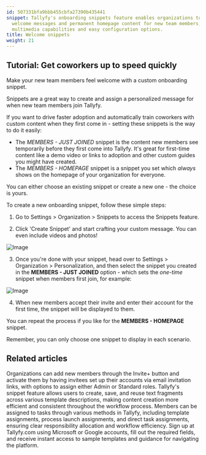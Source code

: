 ```yaml
---
id: 507331bfa9bbb455cbfa27390b435441
snippet: Tallyfy's onboarding snippets feature enables organizations to create customized
  welcome messages and permanent homepage content for new team members, complete with
  multimedia capabilities and easy configuration options.
title: Welcome snippets
weight: 21
---
```


## Tutorial: Get coworkers up to speed quickly

Make your new team members feel welcome with a custom onboarding snippet.

Snippets are a great way to create and assign a personalized message for when new team members join Tallyfy.

If you want to drive faster adoption and automatically train coworkers with custom content when they first come in - setting these snippets is the way to do it easily:

* The _MEMBERS - JUST JOINED_ snippet is the content new members see temporarily before they first come into Tallyfy. It's great for first-time content like a demo video or links to adoption and other custom guides you might have created.
* The _MEMBERS - HOMEPAGE_ snippet is a snippet you set which _always_ shows on the homepage of your organization for everyone.

You can either choose an existing snippet or create a new one - the choice is yours.

To create a new onboarding snippet, follow these simple steps:

1. Go to Settings > Organization > Snippets to access the Snippets feature.

2. Click 'Create Snippet' and start crafting your custom message. You can even include videos and photos!

![Image](https://screenshots.tallyfy.com/tallyfy%2Fpro%2Fdesktop-light-welcome-message-snippet-example.png)

3. Once you're done with your snippet, head over to Settings > Organization > Personalization, and then select the snippet you created in the **MEMBERS - JUST JOINED** option - which sets the _one-time_ snippet when members first join, for example:

![Image](https://screenshots.tallyfy.com/tallyfy%2Fpro%2Fdesktop-light-select-snippet-welcome-newcomers.png)

4. When new members accept their invite and enter their account for the first time, the snippet will be displayed to them.

You can repeat the process if you like for the **MEMBERS - HOMEPAGE** snippet.

Remember, you can only choose one snippet to display in each scenario.


## Related articles
<CardGrid>
<LinkTitleCard header="<b>Members > Invite and activate members</b>" href="/products/pro/documenting/members/how-to-invite-and-activate-members-on-tallyfy/" > Organizations can add new members through the Invite+ button and activate them by having invitees set up their accounts via email invitation links, with options to assign either Admin or Standard roles. </LinkTitleCard>
<LinkTitleCard header="<b>Snippets > Use snippets</b>" href="/products/pro/documenting/templates/snippets/how-can-i-use-snippets-to-simplify-workflow-in-tallyfy/" > Tallyfy's snippet feature allows users to create, save, and reuse text fragments across various template descriptions, making content creation more efficient and consistent throughout the workflow process. </LinkTitleCard>
<LinkTitleCard header="<b>Edit Task > Assign members or guests after launching</b>" href="/products/pro/tracking-and-tasks/tasks/edit-task/how-can-i-assign-members-to-tasks-in-tallyfy/" > Members can be assigned to tasks through various methods in Tallyfy, including template assignments, process launch assignments, and direct task assignments, ensuring clear responsibility allocation and workflow efficiency. </LinkTitleCard>
<LinkTitleCard header="<b>Tutorials > Create an organization</b>" href="/products/pro/tutorials/how-can-i-create-a-new-tallyfy-account/" > Sign up at Tallyfy.com using Microsoft or Google accounts, fill out the required fields, and receive instant access to sample templates and guidance for navigating the platform. </LinkTitleCard>
</CardGrid>